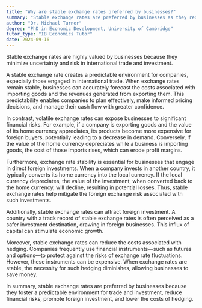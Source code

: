 ```yaml
---
title: "Why are stable exchange rates preferred by businesses?"
summary: "Stable exchange rates are preferred by businesses as they reduce uncertainty and risk in international trade and investment."
author: "Dr. Michael Turner"
degree: "PhD in Economic Development, University of Cambridge"
tutor_type: "IB Economics Tutor"
date: 2024-09-16
---
```


Stable exchange rates are highly valued by businesses because they minimize uncertainty and risk in international trade and investment.

A stable exchange rate creates a predictable environment for companies, especially those engaged in international trade. When exchange rates remain stable, businesses can accurately forecast the costs associated with importing goods and the revenues generated from exporting them. This predictability enables companies to plan effectively, make informed pricing decisions, and manage their cash flow with greater confidence.

In contrast, volatile exchange rates can expose businesses to significant financial risks. For example, if a company is exporting goods and the value of its home currency appreciates, its products become more expensive for foreign buyers, potentially leading to a decrease in demand. Conversely, if the value of the home currency depreciates while a business is importing goods, the cost of those imports rises, which can erode profit margins.

Furthermore, exchange rate stability is essential for businesses that engage in direct foreign investments. When a company invests in another country, it typically converts its home currency into the local currency. If the local currency depreciates, the value of the investment, when converted back to the home currency, will decline, resulting in potential losses. Thus, stable exchange rates help mitigate the foreign exchange risk associated with such investments.

Additionally, stable exchange rates can attract foreign investment. A country with a track record of stable exchange rates is often perceived as a safer investment destination, drawing in foreign businesses. This influx of capital can stimulate economic growth.

Moreover, stable exchange rates can reduce the costs associated with hedging. Companies frequently use financial instruments—such as futures and options—to protect against the risks of exchange rate fluctuations. However, these instruments can be expensive. When exchange rates are stable, the necessity for such hedging diminishes, allowing businesses to save money.

In summary, stable exchange rates are preferred by businesses because they foster a predictable environment for trade and investment, reduce financial risks, promote foreign investment, and lower the costs of hedging.
    